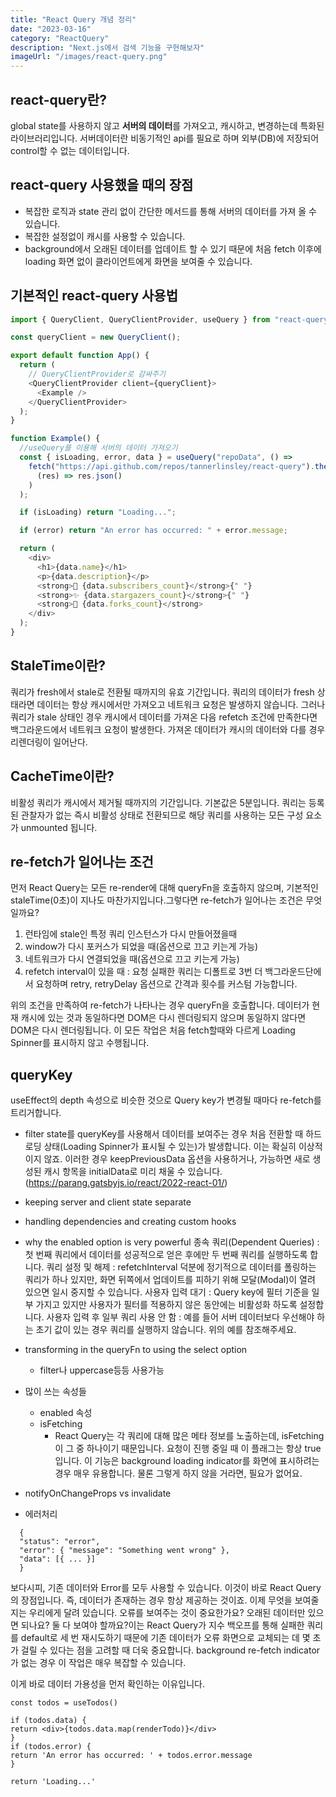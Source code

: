 ```yaml
---
title: "React Query 개념 정리"
date: "2023-03-16"
category: "ReactQuery"
description: "Next.js에서 검색 기능을 구현해보자"
imageUrl: "/images/react-query.png"
---
```


## react-query란?

global state를 사용하지 않고 **서버의 데이터**를 가져오고, 캐시하고, 변경하는데 특화된 라이브러리입니다.
서버데이터란 비동기적인 api를 필요로 하며 외부(DB)에 저장되어 control할 수 없는 데이터입니다.

## react-query 사용했을 때의 장점

- 복잡한 로직과 state 관리 없이 간단한 메서드를 통해 서버의 데이터를 가져 올 수 있습니다.
- 복잡한 설정없이 캐시를 사용할 수 있습니다.
- background에서 오래된 데이터를 업데이트 할 수 있기 때문에 처음 fetch 이후에 loading 화면 없이 클라이언트에게 화면을 보여줄 수 있습니다.

## 기본적인 react-query 사용법

```javascript
import { QueryClient, QueryClientProvider, useQuery } from "react-query";

const queryClient = new QueryClient();

export default function App() {
  return (
    // QueryClientProvider로 감싸주기
    <QueryClientProvider client={queryClient}>
      <Example />
    </QueryClientProvider>
  );
}

function Example() {
  //useQuery를 이용해 서버의 데이터 가져오기
  const { isLoading, error, data } = useQuery("repoData", () =>
    fetch("https://api.github.com/repos/tannerlinsley/react-query").then(
      (res) => res.json()
    )
  );

  if (isLoading) return "Loading...";

  if (error) return "An error has occurred: " + error.message;

  return (
    <div>
      <h1>{data.name}</h1>
      <p>{data.description}</p>
      <strong>👀 {data.subscribers_count}</strong>{" "}
      <strong>✨ {data.stargazers_count}</strong>{" "}
      <strong>🍴 {data.forks_count}</strong>
    </div>
  );
}
```

## StaleTime이란?

쿼리가 fresh에서 stale로 전환될 때까지의 유효 기간입니다. 쿼리의 데이터가 fresh 상태라면 데이터는 항상 캐시에서만 가져오고 네트워크 요청은 발생하지 않습니다. 그러나 쿼리가 stale 상태인 경우 캐시에서 데이터를 가져온 다음 refetch 조건에 만족한다면 백그라운드에서 네트워크 요청이 발생한다. 가져온 데이터가 캐시의 데이터와 다를 경우 리렌더링이 일어난다.

## CacheTime이란?

비활성 쿼리가 캐시에서 제거될 때까지의 기간입니다. 기본값은 5분입니다. 쿼리는 등록된 관찰자가 없는 즉시 비활성 상태로 전환되므로 해당 쿼리를 사용하는 모든 구성 요소가 unmounted 됩니다.

## re-fetch가 일어나는 조건

먼저 React Query는 모든 re-render에 대해 queryFn을 호출하지 않으며, 기본적인 staleTime(0초)이 지나도 마찬가지입니다.그렇다면 re-fetch가 일어나는 조건은 무엇일까요?

1. 런타임에 stale인 특정 쿼리 인스턴스가 다시 만들어졌을때
2. window가 다시 포커스가 되었을 때(옵션으로 끄고 키는게 가능)
3. 네트워크가 다시 연결되었을 때(옵션으로 끄고 키는게 가능)
4. refetch interval이 있을 때 : 요청 실패한 쿼리는 디폴트로 3번 더 백그라운드단에서 요청하며 retry, retryDelay 옵션으로 간격과 횟수를 커스텀 가능합니다.

위의 조건을 만족하여 re-fetch가 나타나는 경우 queryFn을 호출합니다. 데이터가 현재 캐시에 있는 것과 동일하다면 DOM은 다시 렌더링되지 않으며 동일하지 않다면 DOM은 다시 렌더링됩니다.
이 모든 작업은 처음 fetch할때와 다르게 Loading Spinner를 표시하지 않고 수행됩니다.

## queryKey

useEffect의 depth 속성으로 비슷한 것으로 Query key가 변경될 때마다 re-fetch를 트리거합니다.

- filter state를 queryKey를 사용해서 데이터를 보여주는 경우 처음 전환할 때 하드 로딩 상태(Loading Spinner가 표시될 수 있는)가 발생합니다. 이는 확실히 이상적이지 않죠. 이러한 경우 keepPreviousData 옵션을 사용하거나, 가능하면 새로 생성된 캐시 항목을 initialData로 미리 채울 수 있습니다. (https://parang.gatsbyjs.io/react/2022-react-01/)

- keeping server and client state separate

- handling dependencies and creating custom hooks
- why the enabled option is very powerful
  종속 쿼리(Dependent Queries) : 첫 번째 쿼리에서 데이터를 성공적으로 얻은 후에만 두 번째 쿼리를 실행하도록 합니다.
  쿼리 설정 및 해제 : refetchInterval 덕분에 정기적으로 데이터를 폴링하는 쿼리가 하나 있지만, 화면 뒤쪽에서 업데이트를 피하기 위해 모달(Modal)이 열려 있으면 일시 중지할 수 있습니다.
  사용자 입력 대기 : Query key에 필터 기준을 일부 가지고 있지만 사용자가 필터를 적용하지 않은 동안에는 비활성화 하도록 설정합니다.
  사용자 입력 후 일부 쿼리 사용 안 함 : 예를 들어 서버 데이터보다 우선해야 하는 초기 값이 있는 경우 쿼리를 실행하지 않습니다. 위의 예를 참조해주세요.
- transforming in the queryFn to using the select option

  - filter나 uppercase등등 사용가능

- 많이 쓰는 속성들

  - enabled 속성
  - isFetching
    - React Query는 각 쿼리에 대해 많은 메타 정보를 노출하는데, isFetching이 그 중 하나이기 때문입니다. 요청이 진행 중일 때 이 플래그는 항상 true입니다. 이 기능은 background loading indicator를 화면에 표시하려는 경우 매우 유용합니다. 물론 그렇게 하지 않을 거라면, 필요가 없어요.

- notifyOnChangeProps vs invalidate
- 에러처리

```
  {
  "status": "error",
  "error": { "message": "Something went wrong" },
  "data": [{ ... }]
  }
```

보다시피, 기존 데이터와 Error를 모두 사용할 수 있습니다. 이것이 바로 React Query의 장점입니다. 즉, 데이터가 존재하는 경우 항상 제공하는 것이죠.
이제 무엇을 보여줄 지는 우리에게 달려 있습니다. 오류를 보여주는 것이 중요한가요? 오래된 데이터만 있으면 되나요? 둘 다 보여야 할까요?이는 React Query가 지수 백오프를 통해 실패한 쿼리를 default로 세 번 재시도하기 때문에 기존 데이터가 오류 화면으로 교체되는 데 몇 초가 걸릴 수 있다는 점을 고려할 때 더욱 중요합니다. background re-fetch indicator가 없는 경우 이 작업은 매우 복잡할 수 있습니다.

이게 바로 데이터 가용성을 먼저 확인하는 이유입니다.

```
const todos = useTodos()

if (todos.data) {
return <div>{todos.data.map(renderTodo)}</div>
}
if (todos.error) {
return 'An error has occurred: ' + todos.error.message
}

return 'Loading...'
```
